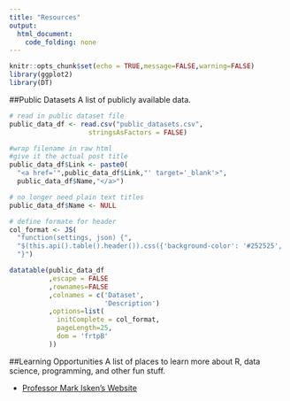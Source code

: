 ```yaml
---
title: "Resources"
output: 
  html_document:
    code_folding: none
---
```


```r
knitr::opts_chunk$set(echo = TRUE,message=FALSE,warning=FALSE)
library(ggplot2)
library(DT)
```

##Public Datasets
A list of publicly available data.

```r

# read in public dataset file
public_data_df <- read.csv("public_datasets.csv",
                    stringsAsFactors = FALSE)

#wrap filename in raw html
#give it the actual post title
public_data_df$Link <- paste0(
  "<a href='",public_data_df$Link,"' target='_blank'>",
  public_data_df$Name,"</a>")

# no longer need plain text titles
public_data_df$Name <- NULL

# define formate for header
col_format <- JS(
  "function(settings, json) {",
  "$(this.api().table().header()).css({'background-color': '#252525', 'color': '#FFFFFF'});",
  "}")

datatable(public_data_df
          ,escape = FALSE
          ,rownames=FALSE
          ,colnames = c('Dataset',
                        'Description')
          ,options=list(
            initComplete = col_format,
            pageLength=25,
            dom = 'frtpB'
          ))
```


##Learning Opportunities
A list of places to learn more about R, data science, programming, and other fun stuff.

* [Professor Mark Isken's Website](http://www.sba.oakland.edu/faculty/isken/)


